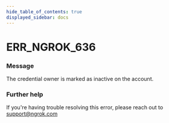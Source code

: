 ```yaml
---
hide_table_of_contents: true
displayed_sidebar: docs
---
```



# ERR_NGROK_636

### Message

The credential owner is marked as inactive on the account.

<ErrorDetails error="err_ngrok_636" />

### Further help

If you're having trouble resolving this error, please reach out to [support@ngrok.com](mailto:support@ngrok.com?subject=Help%20with%20ERR_NGROK_636)

